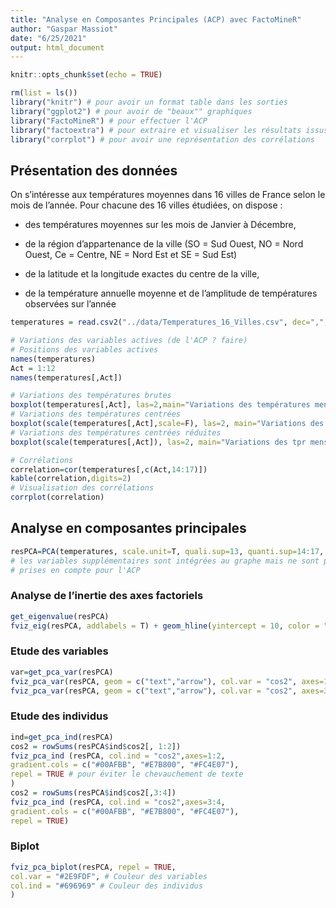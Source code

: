 ```yaml
---
title: "Analyse en Composantes Principales (ACP) avec FactoMineR"
author: "Gaspar Massiot"
date: "6/25/2021"
output: html_document
---
```


```r
knitr::opts_chunk$set(echo = TRUE)
```

```r
rm(list = ls())
library("knitr") # pour avoir un format table dans les sorties
library("ggplot2") # pour avoir de "beaux"" graphiques
library("FactoMineR") # pour effectuer l'ACP
library("factoextra") # pour extraire et visualiser les résultats issus de FactoMineR
library("corrplot") # pour avoir une représentation des corrélations
```

## Présentation des données

On s'intéresse aux températures moyennes dans 16 villes de France selon le mois de l'année. Pour chacune des 16 villes étudiées, on dispose :

-   des températures moyennes sur les mois de Janvier à Décembre,

-   de la région d'appartenance de la ville (SO = Sud Ouest, NO = Nord Ouest, Ce = Centre, NE = Nord Est et SE = Sud Est)

-   de la latitude et la longitude exactes du centre de la ville,

-   de la température annuelle moyenne et de l'amplitude de températures observées sur l'année

```r
temperatures = read.csv2("../data/Temperatures_16_Villes.csv", dec=",", row.names=1)
```

```r
# Variations des variables actives (de l'ACP ? faire)
# Positions des variables actives
names(temperatures)
Act = 1:12   
names(temperatures[,Act])

# Variations des températures brutes
boxplot(temperatures[,Act], las=2,main="Variations des températures mensuelles")
# Variations des températures centrées
boxplot(scale(temperatures[,Act],scale=F), las=2, main="Variations des tpr mensuelles centrées")
# Variations des températures centrées réduites
boxplot(scale(temperatures[,Act]), las=2, main="Variations des tpr mensuelles centrées-réduites")

# Corrélations
correlation=cor(temperatures[,c(Act,14:17)])
kable(correlation,digits=2)
# Visualisation des corrélations
corrplot(correlation)
```

## Analyse en composantes principales

```r
resPCA=PCA(temperatures, scale.unit=T, quali.sup=13, quanti.sup=14:17, graph = F)
# les variables supplémentaires sont intégrées au graphe mais ne sont pas
# prises en compte pour l'ACP
```

### Analyse de l'inertie des axes factoriels

```r
get_eigenvalue(resPCA)
fviz_eig(resPCA, addlabels = T) + geom_hline(yintercept = 10, color = "red") + labs(title = "Températures moyennes")
```

### Etude des variables

```r
var=get_pca_var(resPCA)
fviz_pca_var(resPCA, geom = c("text","arrow"), col.var = "cos2", axes=1:2) + theme_classic()
fviz_pca_var(resPCA, geom = c("text","arrow"), col.var = "cos2", axes=3:4) + theme_classic()
```

### Etude des individus

```r
ind=get_pca_ind(resPCA)
cos2 = rowSums(resPCA$ind$cos2[, 1:2])
fviz_pca_ind (resPCA, col.ind = "cos2",axes=1:2,
gradient.cols = c("#00AFBB", "#E7B800", "#FC4E07"),
repel = TRUE # pour éviter le chevauchement de texte
)
cos2 = rowSums(resPCA$ind$cos2[,3:4])
fviz_pca_ind (resPCA, col.ind = "cos2",axes=3:4,
gradient.cols = c("#00AFBB", "#E7B800", "#FC4E07"),
repel = TRUE)
```

### Biplot

```r
fviz_pca_biplot(resPCA, repel = TRUE,
col.var = "#2E9FDF", # Couleur des variables
col.ind = "#696969" # Couleur des individus
)
```
